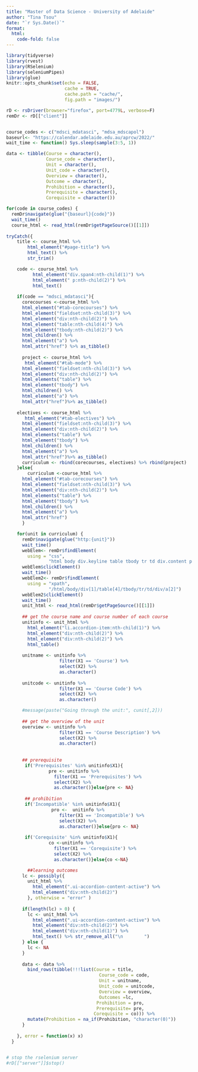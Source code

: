 ```yaml
---
title: "Master of Data Science - University of Adelaide"
author: "Tina Tsou"
date: "`r Sys.Date()`"
format: 
  html: 
    code-fold: false
---
```



```r
library(tidyverse)
library(rvest)
library(RSelenium)
library(seleniumPipes)
library(glue)
knitr::opts_chunk$set(echo = FALSE,
                      cache = TRUE,
                      cache.path = "cache/",
                      fig.path = "images/")

```


```r
rD <- rsDriver(browser="firefox", port=4779L, verbose=F)
remDr <- rD[["client"]]


course_codes <- c("mdsci_mdatasci", "mdsa_mdscapol")
baseurl<- "https://calendar.adelaide.edu.au/aprcw/2022/"
wait_time <- function() Sys.sleep(sample(3:5, 1))

data <- tibble(Course = character(),
               Course_code = character(),
               Unit = character(),
               Unit_code = character(),
               Overview = character(),
               Outcome = character(),
               Prohibition = character(),
               Prerequisite = character(),
               Corequisite = character())

for(code in course_codes) {
  remDr$navigate(glue("{baseurl}{code}"))
  wait_time()
  course_html <- read_html(remDr$getPageSource()[[1]])
  
tryCatch({
    title <- course_html %>% 
        html_element("#page-title") %>% 
        html_text() %>% 
        str_trim()

    code <- course_html %>% 
          html_element("div.span4:nth-child(1)") %>% 
          html_element(" p:nth-child(2)") %>% 
          html_text()
    
    if(code == "mdsci_mdatasci"){
      corecourses <-course_html %>% 
      html_element("#tab-corecourses") %>% 
      html_element("fieldset:nth-child(3)") %>% 
      html_element("div:nth-child(2)") %>% 
      html_element("table:nth-child(4)") %>% 
      html_element("tbody:nth-child(2)") %>% 
      html_children() %>% 
      html_element("a") %>% 
      html_attr("href") %>% as_tibble()
      
      project <- course_html %>% 
       html_element("#tab-mode") %>% 
      html_element("fieldset:nth-child(3)") %>% 
      html_element("div:nth-child(2)") %>% 
      html_elements("table") %>% 
      html_element("tbody") %>% 
      html_children() %>% 
      html_element("a") %>% 
      html_attr("href")%>% as_tibble()
    
    electives <- course_html %>% 
       html_element("#tab-electives") %>% 
      html_element("fieldset:nth-child(3)") %>% 
      html_element("div:nth-child(2)") %>% 
      html_elements("table") %>% 
      html_element("tbody") %>% 
      html_children() %>% 
      html_element("a") %>% 
      html_attr("href")%>% as_tibble()
      curriculum <- rbind(corecourses, electives) %>% rbind(project)
    }else{
        curriculum <-course_html %>% 
      html_element("#tab-corecourses") %>% 
      html_element("fieldset:nth-child(3)") %>% 
      html_element("div:nth-child(2)") %>% 
      html_elements("table") %>% 
      html_element("tbody") %>% 
      html_children() %>% 
      html_element("a") %>% 
      html_attr("href")
      }

    for(unit in curriculum) {
      remDr$navigate(glue("http:{unit}"))
      wait_time()
      webElem<- remDr$findElement(
        using = "css",
                "html body div.keyline table tbody tr td div.content p table tbody tr td.odd a")
      webElem$clickElement()
      wait_time()
      webElem2<- remDr$findElement(
        using = "xpath",
                "/html/body/div[1]/table[4]/tbody/tr/td/div/a[2]")
      webElem2$clickElement()
      wait_time()
      unit_html <- read_html(remDr$getPageSource()[[1]])
      
      ## get the course name and course number of each course
      unitinfo <- unit_html %>% 
        html_element("li.accordion-item:nth-child(1)") %>% 
        html_element("div:nth-child(2)") %>% 
        html_element("div:nth-child(2)") %>% 
        html_table()
      
      unitname <- unitinfo %>% 
                    filter(X1 == 'Course') %>% 
                    select(X2) %>% 
                    as.character()
      
      unitcode <- unitinfo %>% 
                    filter(X1 == 'Course Code') %>% 
                    select(X2) %>% 
                    as.character()

      #message(paste("Going through the unit:", cunit[,2]))
      
      ## get the overview of the unit
      overview <- unitinfo %>% 
                    filter(X1 == 'Course Description') %>% 
                    select(X2) %>% 
                    as.character()
      
      
      ## prerequisite 
       if('Prerequisites' %in% unitinfo$X1){
                pre <- unitinfo %>% 
                  filter(X1 == 'Prerequisites') %>% 
                  select(X2) %>% 
                  as.character()}else{pre <- NA}
       
       ## prohibition
       if('Incompatible' %in% unitinfo$X1){
                 pro <-  unitinfo %>% 
                    filter(X1 == 'Incompatible') %>% 
                    select(X2) %>% 
                    as.character()}else{pro <- NA}
       
       if('Corequisite' %in% unitinfo$X1){
                co <-unitinfo %>% 
                  filter(X1 == 'Corequisite') %>% 
                  select(X2) %>% 
                  as.character()}else{co <-NA}

        ##learning outcomes
      lc <- possibly({
        unit_html %>% 
          html_element(".ui-accordion-content-active") %>% 
          html_element("div:nth-child(2)")
        }, otherwise = "error" )
      
      if(length(lc) > 0) {
        lc <- unit_html %>% 
          html_element(".ui-accordion-content-active") %>% 
          html_element("div:nth-child(2)") %>% 
          html_element("div:nth-child(1)") %>% 
          html_text() %>% str_remove_all("\n        ") 
      } else {
        lc <- NA
      }
      
      data <- data %>% 
        bind_rows(tibble(!!!list(Course = title, 
                                   Course_code = code, 
                                   Unit = unitname,
                                   Unit_code = unitcode,
                                   Overview = overview,
                                   Outcomes =lc,
                                  Prohibition = pro,
                                  Prerequisite= pre,
                                 Corequisite = co))) %>% 
        mutate(Prohibition = na_if(Prohibition, "character(0)"))
      }
      
    }, error = function(x) x)
  }


# stop the rselenium server
#rD[["server"]]$stop()
```
